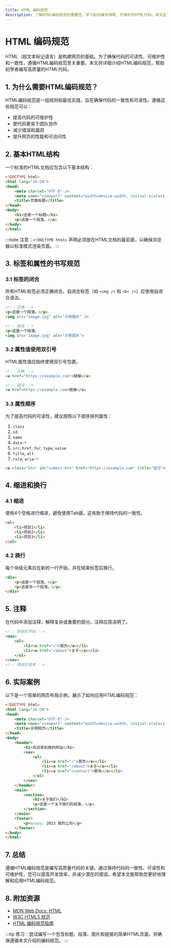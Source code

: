 ```yaml
---
title: HTML 编码规范
description: 了解HTML编码规范的重要性，学习如何编写清晰、可维护的HTML代码。本文适合初学者，包含代码示例和实际案例。
---
```


# HTML 编码规范

HTML（超文本标记语言）是构建网页的基础。为了确保代码的可读性、可维护性和一致性，遵循HTML编码规范至关重要。本文将详细介绍HTML编码规范，帮助初学者编写高质量的HTML代码。

## 1. 为什么需要HTML编码规范？

HTML编码规范是一组规则和最佳实践，旨在确保代码的一致性和可读性。遵循这些规范可以：

- 提高代码的可维护性
- 使代码更易于团队协作
- 减少错误和漏洞
- 提升网页的性能和可访问性

## 2. 基本HTML结构

一个标准的HTML文档应包含以下基本结构：

```html
<!DOCTYPE html>
<html lang="zh-CN">
<head>
    <meta charset="UTF-8" />
    <meta name="viewport" content="width=device-width, initial-scale=1.0" />
    <title>页面标题</title>
</head>
<body>
    <h1>这是一个标题</h1>
    <p>这是一个段落。</p>
</body>
</html>
```

:::note
注意：`<!DOCTYPE html>` 声明必须放在HTML文档的最前面，以确保浏览器以标准模式渲染页面。
:::

## 3. 标签和属性的书写规范

### 3.1 标签的闭合

所有HTML标签必须正确闭合。自闭合标签（如 `<img />` 和 `<br />`）应使用自闭合语法。

```html
<!-- 正确 -->
<p>这是一个段落。</p>
<img src="image.jpg" alt="示例图片" />

<!-- 错误 -->
<p>这是一个段落。
<img src="image.jpg" alt="示例图片">
```

### 3.2 属性值使用双引号

HTML属性值应始终使用双引号包裹。

```html
<!-- 正确 -->
<a href="https://example.com">链接</a>

<!-- 错误 -->
<a href=https://example.com>链接</a>
```

### 3.3 属性顺序

为了提高代码的可读性，建议按照以下顺序排列属性：

1. `class`
2. `id`
3. `name`
4. `data-*`
5. `src`, `href`, `for`, `type`, `value`
6. `title`, `alt`
7. `role`, `aria-*`

```html
<a class="btn" id="submit-btn" href="https://example.com" title="提交">提交</a>
```

## 4. 缩进和换行

### 4.1 缩进

使用4个空格进行缩进，避免使用Tab键。这有助于保持代码的一致性。

```html
<ul>
    <li>项目1</li>
    <li>项目2</li>
    <li>项目3</li>
</ul>
```

### 4.2 换行

每个块级元素应在新的一行开始，并在结束标签后换行。

```html
<div>
    <p>这是一个段落。</p>
    <p>这是另一个段落。</p>
</div>
```

## 5. 注释

在代码中添加注释，解释复杂或重要的部分。注释应简洁明了。

```html
<!-- 导航栏开始 -->
<nav>
    <ul>
        <li><a href="/">首页</a></li>
        <li><a href="/about">关于</a></li>
    </ul>
</nav>
<!-- 导航栏结束 -->
```

## 6. 实际案例

以下是一个简单的网页布局示例，展示了如何应用HTML编码规范：

```html
<!DOCTYPE html>
<html lang="zh-CN">
<head>
    <meta charset="UTF-8" />
    <meta name="viewport" content="width=device-width, initial-scale=1.0" />
    <title>示例网页</title>
</head>
<body>
    <header>
        <h1>欢迎来到我的网站</h1>
        <nav>
            <ul>
                <li><a href="/">首页</a></li>
                <li><a href="/about">关于</a></li>
                <li><a href="/contact">联系</a></li>
            </ul>
        </nav>
    </header>
    <main>
        <section>
            <h2>关于我们</h2>
            <p>这是一个关于我们的段落。</p>
        </section>
    </main>
    <footer>
        <p>&copy; 2023 我的公司</p>
    </footer>
</body>
</html>
```

## 7. 总结

遵循HTML编码规范是编写高质量代码的关键。通过保持代码的一致性、可读性和可维护性，您可以提高开发效率，并减少潜在的错误。希望本文能帮助您更好地理解和应用HTML编码规范。

## 8. 附加资源

- [MDN Web Docs: HTML](https://developer.mozilla.org/zh-CN/docs/Web/HTML)
- [W3C HTML5 规范](https://www.w3.org/TR/html5/)
- [HTML 编码规范指南](https://google.github.io/styleguide/htmlcssguide.html)

:::tip
练习：尝试编写一个包含标题、段落、图片和链接的简单HTML页面，并确保遵循本文介绍的编码规范。
:::